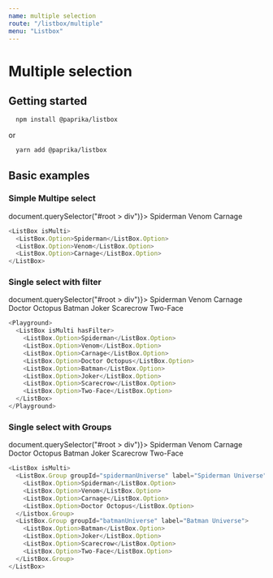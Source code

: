 ```yaml
---
name: multiple selection
route: "/listbox/multiple"
menu: "Listbox"
---
```


# Multiple selection

<!------------------- IMPORTS ------------------>


## Getting started

```sh
  npm install @paprika/listbox
```

or

```sh
  yarn add @paprika/listbox
```

## Basic examples

### Simple Multipe select

<Playground>
  <ListBox isMulti zIndex={10000} getScrollContainer={() => document.querySelector("#root > div")}>
    <ListBox.Option>Spiderman</ListBox.Option>
    <ListBox.Option>Venom</ListBox.Option>
    <ListBox.Option>Carnage</ListBox.Option>
  </ListBox>
</Playground>

```js
<ListBox isMulti>
  <ListBox.Option>Spiderman</ListBox.Option>
  <ListBox.Option>Venom</ListBox.Option>
  <ListBox.Option>Carnage</ListBox.Option>
</ListBox>
```

### Single select with filter

<Playground>
  <ListBox isMulti zIndex={10000} hasFilter getScrollContainer={() => document.querySelector("#root > div")}>
    <ListBox.Option>Spiderman</ListBox.Option>
    <ListBox.Option>Venom</ListBox.Option>
    <ListBox.Option>Carnage</ListBox.Option>
    <ListBox.Option>Doctor Octopus</ListBox.Option>
    <ListBox.Option>Batman</ListBox.Option>
    <ListBox.Option>Joker</ListBox.Option>
    <ListBox.Option>Scarecrow</ListBox.Option>
    <ListBox.Option>Two-Face</ListBox.Option>
  </ListBox>
</Playground>

```js
<Playground>
  <ListBox isMulti hasFilter>
    <ListBox.Option>Spiderman</ListBox.Option>
    <ListBox.Option>Venom</ListBox.Option>
    <ListBox.Option>Carnage</ListBox.Option>
    <ListBox.Option>Doctor Octopus</ListBox.Option>
    <ListBox.Option>Batman</ListBox.Option>
    <ListBox.Option>Joker</ListBox.Option>
    <ListBox.Option>Scarecrow</ListBox.Option>
    <ListBox.Option>Two-Face</ListBox.Option>
  </ListBox>
</Playground>
```

### Single select with Groups

<Playground>
  <ListBox isMulti zIndex={10000} getScrollContainer={() => document.querySelector("#root > div")}>
    <ListBox.Group groupId="spidermanUniverse" label="Spiderman Universe">
      <ListBox.Option>Spiderman</ListBox.Option>
      <ListBox.Option>Venom</ListBox.Option>
      <ListBox.Option>Carnage</ListBox.Option>
      <ListBox.Option>Doctor Octopus</ListBox.Option>
    </ListBox.Group>
    <ListBox.Group groupId="batmanUniverse" label="Batman Universe">
      <ListBox.Option>Batman</ListBox.Option>
      <ListBox.Option>Joker</ListBox.Option>
      <ListBox.Option>Scarecrow</ListBox.Option>
      <ListBox.Option>Two-Face</ListBox.Option>
    </ListBox.Group>
  </ListBox>
</Playground>

```js
<ListBox isMulti>
  <ListBox.Group groupId="spidermanUniverse" label="Spiderman Universe">
    <ListBox.Option>Spiderman</ListBox.Option>
    <ListBox.Option>Venom</ListBox.Option>
    <ListBox.Option>Carnage</ListBox.Option>
    <ListBox.Option>Doctor Octopus</ListBox.Option>
  </Listbox.Group>
  <ListBox.Group groupId="batmanUniverse" label="Batman Universe">
    <ListBox.Option>Batman</ListBox.Option>
    <ListBox.Option>Joker</ListBox.Option>
    <ListBox.Option>Scarecrow</ListBox.Option>
    <ListBox.Option>Two-Face</ListBox.Option>
  </ListBox.Group>
</ListBox>
```
